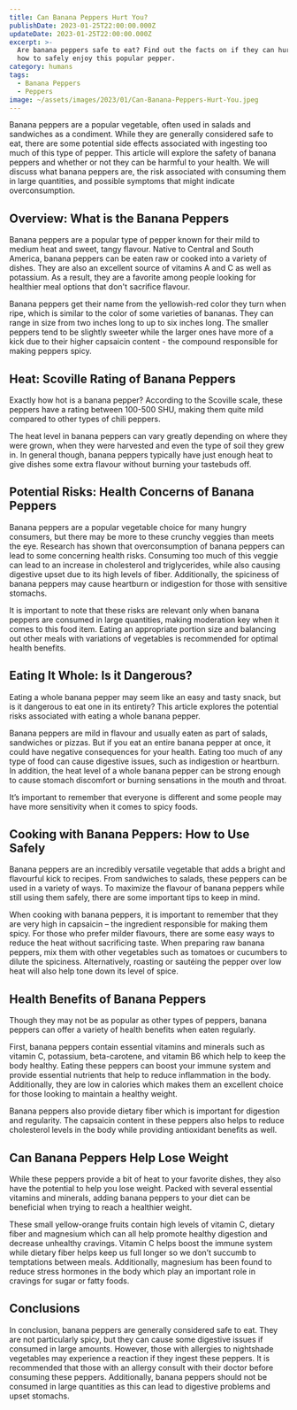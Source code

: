 ```yaml
---
title: Can Banana Peppers Hurt You?
publishDate: 2023-01-25T22:00:00.000Z
updateDate: 2023-01-25T22:00:00.000Z
excerpt: >-
  Are banana peppers safe to eat? Find out the facts on if they can hurt you and
  how to safely enjoy this popular pepper.
category: humans
tags:
  - Banana Peppers
  - Peppers
image: ~/assets/images/2023/01/Can-Banana-Peppers-Hurt-You.jpeg
---
```


Banana peppers are a popular vegetable, often used in salads and sandwiches as a condiment. While they are generally considered safe to eat, there are some potential side effects associated with ingesting too much of this type of pepper. This article will explore the safety of banana peppers and whether or not they can be harmful to your health. We will discuss what banana peppers are, the risk associated with consuming them in large quantities, and possible symptoms that might indicate overconsumption.

## Overview: What is the Banana Peppers

Banana peppers are a popular type of pepper known for their mild to medium heat and sweet, tangy flavour. Native to Central and South America, banana peppers can be eaten raw or cooked into a variety of dishes. They are also an excellent source of vitamins A and C as well as potassium. As a result, they are a favorite among people looking for healthier meal options that don't sacrifice flavour.

Banana peppers get their name from the yellowish-red color they turn when ripe, which is similar to the color of some varieties of bananas. They can range in size from two inches long to up to six inches long. The smaller peppers tend to be slightly sweeter while the larger ones have more of a kick due to their higher capsaicin content - the compound responsible for making peppers spicy.

## Heat: Scoville Rating of Banana Peppers

Exactly how hot is a banana pepper? According to the Scoville scale, these peppers have a rating between 100-500 SHU, making them quite mild compared to other types of chili peppers.

The heat level in banana peppers can vary greatly depending on where they were grown, when they were harvested and even the type of soil they grew in. In general though, banana peppers typically have just enough heat to give dishes some extra flavour without burning your tastebuds off.

## Potential Risks: Health Concerns of Banana Peppers

Banana peppers are a popular vegetable choice for many hungry consumers, but there may be more to these crunchy veggies than meets the eye. Research has shown that overconsumption of banana peppers can lead to some concerning health risks. Consuming too much of this veggie can lead to an increase in cholesterol and triglycerides, while also causing digestive upset due to its high levels of fiber. Additionally, the spiciness of banana peppers may cause heartburn or indigestion for those with sensitive stomachs.

It is important to note that these risks are relevant only when banana peppers are consumed in large quantities, making moderation key when it comes to this food item. Eating an appropriate portion size and balancing out other meals with variations of vegetables is recommended for optimal health benefits.

## Eating It Whole: Is it Dangerous?

Eating a whole banana pepper may seem like an easy and tasty snack, but is it dangerous to eat one in its entirety? This article explores the potential risks associated with eating a whole banana pepper.

Banana peppers are mild in flavour and usually eaten as part of salads, sandwiches or pizzas. But if you eat an entire banana pepper at once, it could have negative consequences for your health. Eating too much of any type of food can cause digestive issues, such as indigestion or heartburn. In addition, the heat level of a whole banana pepper can be strong enough to cause stomach discomfort or burning sensations in the mouth and throat.

It’s important to remember that everyone is different and some people may have more sensitivity when it comes to spicy foods.

## Cooking with Banana Peppers: How to Use Safely

Banana peppers are an incredibly versatile vegetable that adds a bright and flavourful kick to recipes. From sandwiches to salads, these peppers can be used in a variety of ways. To maximize the flavour of banana peppers while still using them safely, there are some important tips to keep in mind.

When cooking with banana peppers, it is important to remember that they are very high in capsaicin – the ingredient responsible for making them spicy. For those who prefer milder flavours, there are some easy ways to reduce the heat without sacrificing taste. When preparing raw banana peppers, mix them with other vegetables such as tomatoes or cucumbers to dilute the spiciness. Alternatively, roasting or sautéing the pepper over low heat will also help tone down its level of spice.

## Health Benefits of Banana Peppers

Though they may not be as popular as other types of peppers, banana peppers can offer a variety of health benefits when eaten regularly.

First, banana peppers contain essential vitamins and minerals such as vitamin C, potassium, beta-carotene, and vitamin B6 which help to keep the body healthy. Eating these peppers can boost your immune system and provide essential nutrients that help to reduce inflammation in the body. Additionally, they are low in calories which makes them an excellent choice for those looking to maintain a healthy weight.

Banana peppers also provide dietary fiber which is important for digestion and regularity. The capsaicin content in these peppers also helps to reduce cholesterol levels in the body while providing antioxidant benefits as well.

## Can Banana Peppers Help Lose Weight 

While these peppers provide a bit of heat to your favorite dishes, they also have the potential to help you lose weight. Packed with several essential vitamins and minerals, adding banana peppers to your diet can be beneficial when trying to reach a healthier weight.

These small yellow-orange fruits contain high levels of vitamin C, dietary fiber and magnesium which can all help promote healthy digestion and decrease unhealthy cravings. Vitamin C helps boost the immune system while dietary fiber helps keep us full longer so we don’t succumb to temptations between meals. Additionally, magnesium has been found to reduce stress hormones in the body which play an important role in cravings for sugar or fatty foods.

## Conclusions

In conclusion, banana peppers are generally considered safe to eat. They are not particularly spicy, but they can cause some digestive issues if consumed in large amounts. However, those with allergies to nightshade vegetables may experience a reaction if they ingest these peppers. It is recommended that those with an allergy consult with their doctor before consuming these peppers. Additionally, banana peppers should not be consumed in large quantities as this can lead to digestive problems and upset stomachs.

